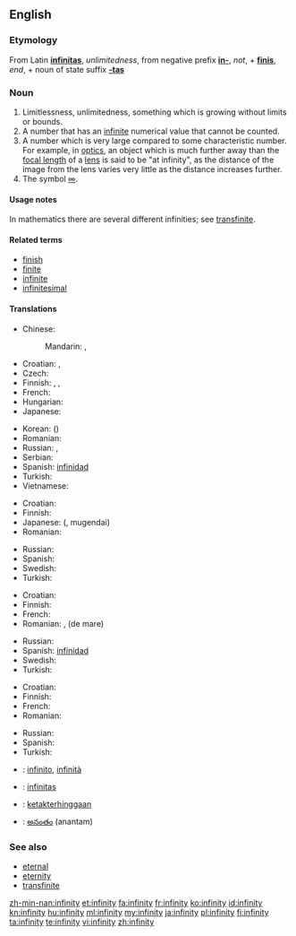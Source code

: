 ==English==

===Etymology===
From Latin '''[[infinitas]]''', ''unlimitedness'', from negative prefix '''[[in-]]''', ''not'', + '''[[finis]]''', ''end'', + noun of state suffix '''[[-tas]]'''

===Noun===
{{en-noun|infinities|-}}

# Limitlessness, unlimitedness, something which is growing without limits or bounds.
# A number that has an [[infinite]] numerical value that cannot be counted.
# A number which is very large compared to some characteristic number.  For example, in [[optics]], an object which is much further away than the [[focal length]] of a [[lens]] is said to be "at infinity", as the distance of the image from the lens varies very little as the distance increases further.
# The symbol [[∞]].

====Usage notes====
In mathematics there are several different infinities; see [[transfinite]].

====Related terms====
* [[finish]]
* [[finite]]
* [[infinite]]
* [[infinitesimal]]

====Translations====
{{trans-top|limitlessness, unlimitedness, something which is growing without limits or bounds}}
* Chinese:
*: Mandarin: {{t-|cmn|無限|sc=Hani}}, {{t-|cmn|无限|tr=wúxiàn|sc=Hani}}
* Croatian: {{t-|hr|beskonačnost|f|alt=bȅskonačnōst}}, {{t|hr|beskrajnost|f|alt=bȅskrajnōst}}
* Czech: {{t-|cs|nekonečno|n}}
* Finnish: {{t-|fi|äärettömyys}}, {{t-|fi|loputtomuus}}, {{t-|fi|rajattomuus}}
* French: {{t|fr|infinité|f}}
* Hungarian: {{t+|hu|végtelenség}}
* Japanese: {{t+|ja|無限|tr=むげん, mugen}}
{{trans-mid}}
* Korean: {{t|ko|무한|tr=muhan|sc=Hang}} ({{t+|ko|無限|sc=Hani}})
* Romanian: {{t-|ro|infinitate|f}}
* Russian: {{t+|ru|бесконечность|f|tr=beskonéčnost’}}, {{t|ru|безграничность|f|tr=bezgraníčnost’}}
* Serbian: {{t-|sr|beskonačnost|f}}
* Spanish: [[infinidad]] {{f}}
* Turkish: {{t+|tr|sonsuzluk}}
* Vietnamese: {{t|vi|vô cực|xs=Vietnamese}}
{{trans-bottom}}

{{trans-top|a number that has an infinite, uncountable numerical value}}
* Croatian: {{t-|hr|beskonačnost|f|alt=bȅskonačnōst}}
* Finnish: {{t-|fi|ääretön}}
* Japanese: {{Jpan|[[無限大]]}} ({{Jpan|[[むげんだい]]}}, mugendai)
* Romanian: {{t|ro|infinit|n}}
{{trans-mid}}
* Russian: {{t+|ru|бесконечность|f|tr=beskonéčnost’}}
* Spanish: {{t+|es|infinito|m}}
* Swedish: {{t|sv|oändlighet|c}}
* Turkish: {{t+|tr|sonsuz}}
{{trans-bottom}}

{{trans-top|a number which is very large compared to some characteristic number}}
* Croatian: {{t-|hr|beskonačnost|f|alt=bȅskonačnōst}}
* Finnish: {{t-|fi|ääretön}}
* French: {{t|fr|infini|m}}
* Romanian: {{t|ro|infinit|n}}, {{t|ro|nesfârșit|n}} (de mare)
{{trans-mid}}
* Russian: {{t+|ru|бесконечность|f|tr=beskonéčnost’}}
* Spanish: [[infinidad]] {{f}}
* Swedish: {{t|sv|oändlighet|c}}
* Turkish: {{t+|tr|sonsuz}}
{{trans-bottom}}

{{trans-top|the symbol ∞}}
* Croatian: {{t-|hr|beskonačnost|f|alt=bȅskonačnōst}}
* Finnish: {{t-|fi|ääretön}}
* French: {{t+|fr|infini|m}}
* Romanian: {{t|ro|infinit}}
{{trans-mid}}
* Russian: {{t+|ru|бесконечность|f|tr=beskonéčnost’}}
* Spanish: {{t+|es|infinito|m}}
* Turkish: {{t+|tr|sonsuz}}
{{trans-bottom}}

{{checktrans-top}}
* {{ttbc|Italian}}: [[infinito]], [[infinità]]
* {{ttbc|Latin}}: [[infinitas]] {{f}}
* {{ttbc|Malay}}: [[ketakterhinggaan]]
* {{ttbc|Telugu}}: [[అనంతం]] (anantam)
{{checktrans-mid}}
{{checktrans-bottom}}

===See also===
* [[eternal]]
* [[eternity]]
* [[transfinite]]

[[zh-min-nan:infinity]]
[[et:infinity]]
[[fa:infinity]]
[[fr:infinity]]
[[ko:infinity]]
[[id:infinity]]
[[kn:infinity]]
[[hu:infinity]]
[[ml:infinity]]
[[my:infinity]]
[[ja:infinity]]
[[pl:infinity]]
[[fi:infinity]]
[[ta:infinity]]
[[te:infinity]]
[[vi:infinity]]
[[zh:infinity]]